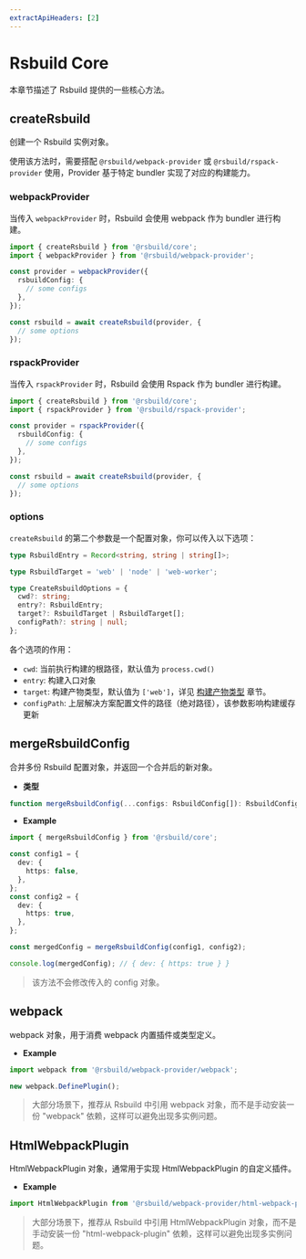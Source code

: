 ```yaml
---
extractApiHeaders: [2]
---
```


# Rsbuild Core

本章节描述了 Rsbuild 提供的一些核心方法。

## createRsbuild

创建一个 Rsbuild 实例对象。

使用该方法时，需要搭配 `@rsbuild/webpack-provider` 或 `@rsbuild/rspack-provider` 使用，Provider 基于特定 bundler 实现了对应的构建能力。

### webpackProvider

当传入 `webpackProvider` 时，Rsbuild 会使用 webpack 作为 bundler 进行构建。

```ts
import { createRsbuild } from '@rsbuild/core';
import { webpackProvider } from '@rsbuild/webpack-provider';

const provider = webpackProvider({
  rsbuildConfig: {
    // some configs
  },
});

const rsbuild = await createRsbuild(provider, {
  // some options
});
```

### rspackProvider

当传入 `rspackProvider` 时，Rsbuild 会使用 Rspack 作为 bundler 进行构建。

```ts
import { createRsbuild } from '@rsbuild/core';
import { rspackProvider } from '@rsbuild/rspack-provider';

const provider = rspackProvider({
  rsbuildConfig: {
    // some configs
  },
});

const rsbuild = await createRsbuild(provider, {
  // some options
});
```

### options

`createRsbuild` 的第二个参数是一个配置对象，你可以传入以下选项：

```ts
type RsbuildEntry = Record<string, string | string[]>;

type RsbuildTarget = 'web' | 'node' | 'web-worker';

type CreateRsbuildOptions = {
  cwd?: string;
  entry?: RsbuildEntry;
  target?: RsbuildTarget | RsbuildTarget[];
  configPath?: string | null;
};
```

各个选项的作用：

- `cwd`: 当前执行构建的根路径，默认值为 `process.cwd()`
- `entry`: 构建入口对象
- `target`: 构建产物类型，默认值为 `['web']`，详见 [构建产物类型](/api/start/build-target.html) 章节。
- `configPath`: 上层解决方案配置文件的路径（绝对路径），该参数影响构建缓存更新

## mergeRsbuildConfig

合并多份 Rsbuild 配置对象，并返回一个合并后的新对象。

- **类型**

```ts
function mergeRsbuildConfig(...configs: RsbuildConfig[]): RsbuildConfig;
```

- **Example**

```ts
import { mergeRsbuildConfig } from '@rsbuild/core';

const config1 = {
  dev: {
    https: false,
  },
};
const config2 = {
  dev: {
    https: true,
  },
};

const mergedConfig = mergeRsbuildConfig(config1, config2);

console.log(mergedConfig); // { dev: { https: true } }
```

> 该方法不会修改传入的 config 对象。

## webpack

webpack 对象，用于消费 webpack 内置插件或类型定义。

- **Example**

```ts
import webpack from '@rsbuild/webpack-provider/webpack';

new webpack.DefinePlugin();
```

> 大部分场景下，推荐从 Rsbuild 中引用 webpack 对象，而不是手动安装一份 "webpack" 依赖，这样可以避免出现多实例问题。

## HtmlWebpackPlugin

HtmlWebpackPlugin 对象，通常用于实现 HtmlWebpackPlugin 的自定义插件。

- **Example**

```ts
import HtmlWebpackPlugin from '@rsbuild/webpack-provider/html-webpack-plugin';
```

> 大部分场景下，推荐从 Rsbuild 中引用 HtmlWebpackPlugin 对象，而不是手动安装一份 "html-webpack-plugin" 依赖，这样可以避免出现多实例问题。
